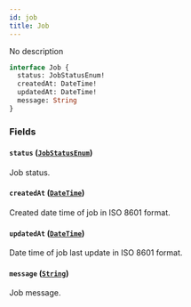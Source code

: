 ```yaml
---
id: job
title: Job
---
```



No description

```graphql
interface Job {
  status: JobStatusEnum!
  createdAt: DateTime!
  updatedAt: DateTime!
  message: String
}
```


### Fields

#### `status` ([`JobStatusEnum`](../../../developer/api-reference/enums/job-status-enum))

Job status.


#### `createdAt` ([`DateTime`](../../../developer/api-reference/scalars/date-time))

Created date time of job in ISO 8601 format.


#### `updatedAt` ([`DateTime`](../../../developer/api-reference/scalars/date-time))

Date time of job last update in ISO 8601 format.


#### `message` ([`String`](../../../developer/api-reference/scalars/string))

Job message.





